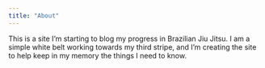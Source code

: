 ```yaml
---
title: "About"
---
```


This is a site I'm starting to blog my progress in Brazilian Jiu Jitsu. I am a simple white belt working towards my third stripe, and I'm creating the site to help keep in my memory the things I need to know. 

